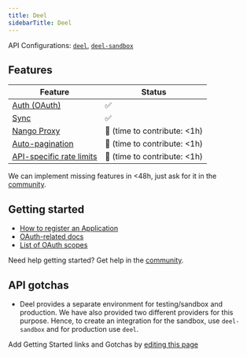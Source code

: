 ```yaml
---
title: Deel
sidebarTitle: Deel
---
```


API Configurations: [`deel`](https://nango.dev/providers.yaml), [`deel-sandbox`](https://nango.dev/providers.yaml)

## Features

| Feature                                                                          | Status                          |
| -------------------------------------------------------------------------------- | ------------------------------- |
| [Auth (OAuth)](/nango-auth)                                                      | ✅                              |
| [Sync](/nango-sync)                                                              | ✅                              |
| [Nango Proxy](/nango-sync/guides/nango-proxy)                          | 🚫 (time to contribute: &lt;1h) |
| [Auto-pagination](/nango-sync/configuration#auto-pagination)                     | 🚫 (time to contribute: &lt;1h) |
| [API-specific rate limits](/nango-sync/configuration#rate-limits-retry-policies) | 🚫 (time to contribute: &lt;1h) |

<Tip>We can implement missing features in &lt;48h, just ask for it in the [community](https://nango.dev/slack).</Tip>
## Getting started

-   [How to register an Application](https://developer.deel.com/docs/oauth2-apps#create-an-app)
-   [OAuth-related docs](https://developer.deel.com/docs/oauth2)
-   [List of OAuth scopes](https://developer.deel.com/docs/scopes-1)

<Tip>Need help getting started? Get help in the [community](https://nango.dev/slack).</Tip>

## API gotchas

-   Deel provides a separate environment for testing/sandbox and production. We have also provided two different providers for this purpose. Hence, to create an integration for the sandbox, use `deel-sandbox` and for production use `deel`.

<Note>Add Getting Started links and Gotchas by [editing this page](https://github.com/nangohq/nango/tree/master/docs-v2/integrations/all/deel.mdx)</Note>
